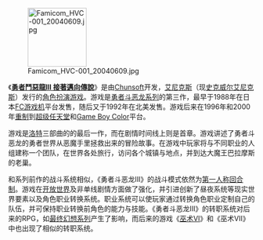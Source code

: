 [[File:Famicom_HVC-001_20040609.jpg|120px]]

《'''[[勇者鬥惡龍III_接著邁向傳說|勇者鬥惡龍III 接著邁向傳說]]'''》是由[[Chunsoft|Chunsoft]]开发，[[艾尼克斯|艾尼克斯]]（现[[史克威尔艾尼克斯|史克威尔艾尼克斯]]）发行的[[電子角色扮演遊戲|角色扮演游戏]]。游戏是[[勇者斗恶龙系列|勇者斗恶龙系列]]的第三作，最早于1988年在日本[[FC游戏机|FC游戏机]]平台发售，随后又于1992年在北美发售。游戏后来在1996年和2000年[[电子游戏重制|重制]]到[[超级任天堂|超级任天堂]]和[[Game_Boy_Color|Game Boy Color]]平台。

游戏是[[勇者斗恶龙#洛特|洛特]]三部曲的的最后一作，而在剧情时间线上则是首章。游戏讲述了勇者斗恶龙的勇者世界从恶魔手里拯救出来的冒险故事。在游戏中玩家将与不同职业的人组建称一个团队，在世界各处旅行，访问各个城镇与地点，并到达大魔王巴拉摩斯的老巢。

和系列前作的战斗系统相似，《勇者斗恶龙III》的战斗模式依然为[[第一人称视角游戏|第一人称]][[回合制|回合制]]。游戏在[[开放世界|开放世界]]及非单线剧情方面做了强化，并引进创新了昼夜系统等现实世界要素以及角色职业转换系统。职业系统可以使玩家通过转换角色职业定制自己的队伍，并可保持职业转换前角色的能力与技能。《勇者斗恶龙III》的转职系统对后来的RPG，如[[最终幻想系列|最终幻想系列]]产生了影响，而后来的游戏《[[巫术VI|巫术VI]]》和《巫术VII》中也出现了相似的转职系统。